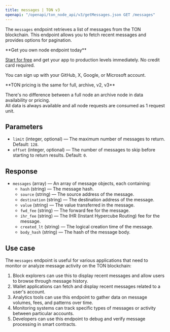 ---
title: messages | TON v3
openapi: "/openapi/ton_node_api/v3/getMessages.json GET /messages"
---

The `messages` endpoint retrieves a list of messages from the TON blockchain. This endpoint allows you to fetch recent messages and provides options for pagination.

<Check>
**Get you own node endpoint today**

[Start for free](https://console.chainstack.com/) and get your app to production levels immediately. No credit card required.

You can sign up with your GitHub, X, Google, or Microsoft account.
</Check>

<Note>
**TON pricing is the same for full, archive, v2, v3**

There's no difference between a full node an archive node in data availability or pricing.  
All data is always available and all node requests are consumed as 1 request unit.
</Note>

  

## Parameters

* `limit` (integer, optional) — The maximum number of messages to return. Default: `128`.
* `offset` (integer, optional) — The number of messages to skip before starting to return results. Default: `0`.

## Response

* `messages` (array) — An array of message objects, each containing:
  + `hash` (string) — The message hash.
  + `source` (string) — The source address of the message.
  + `destination` (string) — The destination address of the message.
  + `value` (string) — The value transferred in the message.
  + `fwd_fee` (string) — The forward fee for the message.
  + `ihr_fee` (string) — The IHR (Instant Hypercube Routing) fee for the message.
  + `created_lt` (string) — The logical creation time of the message.
  + `body_hash` (string) — The hash of the message body.

## Use case

The `messages` endpoint is useful for various applications that need to monitor or analyze message activity on the TON blockchain:

1. Block explorers can use this to display recent messages and allow users to browse through message history.
2. Wallet applications can fetch and display recent messages related to a user's account.
3. Analytics tools can use this endpoint to gather data on message volumes, fees, and patterns over time.
4. Monitoring systems can track specific types of messages or activity between particular accounts.
5. Developers can use this endpoint to debug and verify message processing in smart contracts.
